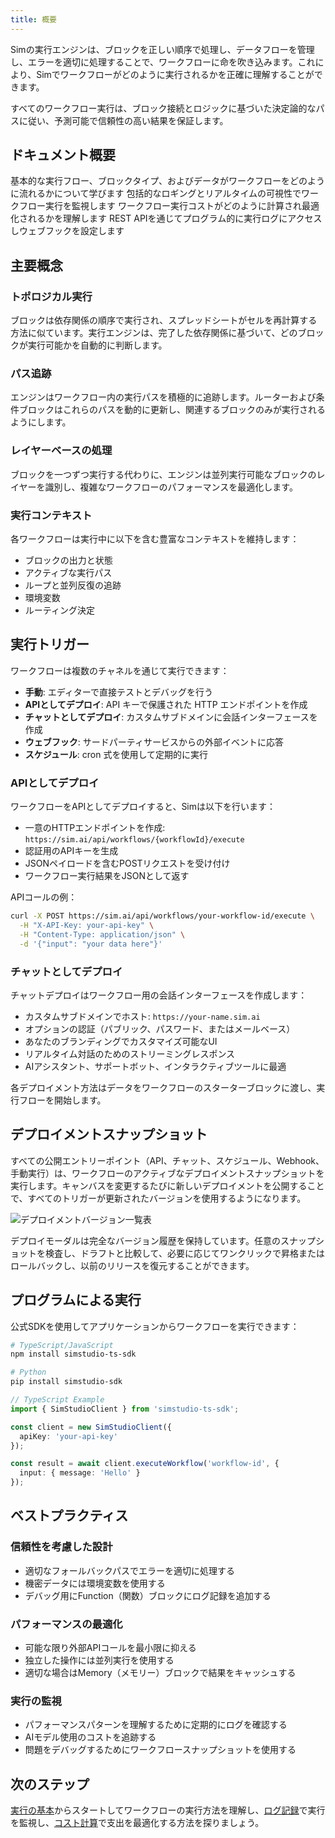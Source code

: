 ```yaml
---
title: 概要
---
```



Simの実行エンジンは、ブロックを正しい順序で処理し、データフローを管理し、エラーを適切に処理することで、ワークフローに命を吹き込みます。これにより、Simでワークフローがどのように実行されるかを正確に理解することができます。

<Callout type="info">
  すべてのワークフロー実行は、ブロック接続とロジックに基づいた決定論的なパスに従い、予測可能で信頼性の高い結果を保証します。
</Callout>

## ドキュメント概要

<Cards>
  <Card title="実行の基本" href="/execution/basics">
    基本的な実行フロー、ブロックタイプ、およびデータがワークフローをどのように流れるかについて学びます
  </Card>

  <Card title="ロギング" href="/execution/logging">
    包括的なロギングとリアルタイムの可視性でワークフロー実行を監視します
  </Card>
  
  <Card title="コスト計算" href="/execution/costs">
    ワークフロー実行コストがどのように計算され最適化されるかを理解します
  </Card>
  
  <Card title="外部API" href="/execution/api">
    REST APIを通じてプログラム的に実行ログにアクセスしウェブフックを設定します
  </Card>
</Cards>

## 主要概念

### トポロジカル実行
ブロックは依存関係の順序で実行され、スプレッドシートがセルを再計算する方法に似ています。実行エンジンは、完了した依存関係に基づいて、どのブロックが実行可能かを自動的に判断します。

### パス追跡
エンジンはワークフロー内の実行パスを積極的に追跡します。ルーターおよび条件ブロックはこれらのパスを動的に更新し、関連するブロックのみが実行されるようにします。

### レイヤーベースの処理
ブロックを一つずつ実行する代わりに、エンジンは並列実行可能なブロックのレイヤーを識別し、複雑なワークフローのパフォーマンスを最適化します。

### 実行コンテキスト
各ワークフローは実行中に以下を含む豊富なコンテキストを維持します：
- ブロックの出力と状態
- アクティブな実行パス
- ループと並列反復の追跡
- 環境変数
- ルーティング決定

## 実行トリガー

ワークフローは複数のチャネルを通じて実行できます：

- **手動**: エディターで直接テストとデバッグを行う
- **APIとしてデプロイ**: API キーで保護された HTTP エンドポイントを作成
- **チャットとしてデプロイ**: カスタムサブドメインに会話インターフェースを作成
- **ウェブフック**: サードパーティサービスからの外部イベントに応答
- **スケジュール**: cron 式を使用して定期的に実行

### APIとしてデプロイ

ワークフローをAPIとしてデプロイすると、Simは以下を行います：
- 一意のHTTPエンドポイントを作成: `https://sim.ai/api/workflows/{workflowId}/execute`
- 認証用のAPIキーを生成
- JSONペイロードを含むPOSTリクエストを受け付け
- ワークフロー実行結果をJSONとして返す

APIコールの例：

```bash
curl -X POST https://sim.ai/api/workflows/your-workflow-id/execute \
  -H "X-API-Key: your-api-key" \
  -H "Content-Type: application/json" \
  -d '{"input": "your data here"}'
```

### チャットとしてデプロイ

チャットデプロイはワークフロー用の会話インターフェースを作成します：
- カスタムサブドメインでホスト: `https://your-name.sim.ai`
- オプションの認証（パブリック、パスワード、またはメールベース）
- あなたのブランディングでカスタマイズ可能なUI
- リアルタイム対話のためのストリーミングレスポンス
- AIアシスタント、サポートボット、インタラクティブツールに最適

各デプロイメント方法はデータをワークフローのスターターブロックに渡し、実行フローを開始します。

## デプロイメントスナップショット

すべての公開エントリーポイント（API、チャット、スケジュール、Webhook、手動実行）は、ワークフローのアクティブなデプロイメントスナップショットを実行します。キャンバスを変更するたびに新しいデプロイメントを公開することで、すべてのトリガーが更新されたバージョンを使用するようになります。

<div className='flex justify-center my-6'>
  <Image
    src='/static/execution/deployment-versions-light.png'
    alt='デプロイメントバージョン一覧表'
    width={500}
    height={280}
    className='rounded-xl border border-border shadow-sm'
  />
</div>

デプロイモーダルは完全なバージョン履歴を保持しています。任意のスナップショットを検査し、ドラフトと比較して、必要に応じてワンクリックで昇格またはロールバックし、以前のリリースを復元することができます。

## プログラムによる実行

公式SDKを使用してアプリケーションからワークフローを実行できます：

```bash
# TypeScript/JavaScript
npm install simstudio-ts-sdk

# Python
pip install simstudio-sdk
```

```typescript
// TypeScript Example
import { SimStudioClient } from 'simstudio-ts-sdk';

const client = new SimStudioClient({ 
  apiKey: 'your-api-key' 
});

const result = await client.executeWorkflow('workflow-id', {
  input: { message: 'Hello' }
});
```

## ベストプラクティス

### 信頼性を考慮した設計
- 適切なフォールバックパスでエラーを適切に処理する
- 機密データには環境変数を使用する
- デバッグ用にFunction（関数）ブロックにログ記録を追加する

### パフォーマンスの最適化
- 可能な限り外部APIコールを最小限に抑える
- 独立した操作には並列実行を使用する
- 適切な場合はMemory（メモリー）ブロックで結果をキャッシュする

### 実行の監視
- パフォーマンスパターンを理解するために定期的にログを確認する
- AIモデル使用のコストを追跡する
- 問題をデバッグするためにワークフロースナップショットを使用する

## 次のステップ

[実行の基本](/execution/basics)からスタートしてワークフローの実行方法を理解し、[ログ記録](/execution/logging)で実行を監視し、[コスト計算](/execution/costs)で支出を最適化する方法を探りましょう。
